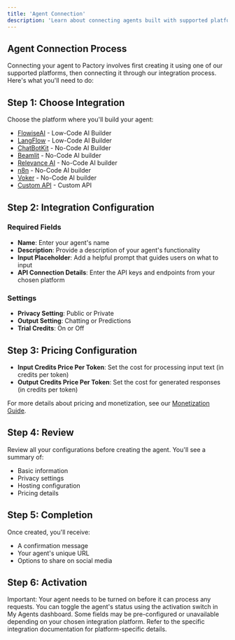 ```yaml
---
title: 'Agent Connection'
description: 'Learn about connecting agents built with supported platforms to Pactory'
---
```


## Agent Connection Process

Connecting your agent to Pactory involves first creating it using one of our supported platforms, then connecting it through our integration process. Here's what you'll need to do:

## Step 1: Choose Integration

Choose the platform where you'll build your agent:
- [FlowiseAI](/integrations/flowise) - Low-Code AI Builder
- [LangFlow](/integrations/langflow) - Low-Code AI Builder
- [ChatBotKit](/integrations/chatbotkit) - No-Code AI Builder
- [Beamlit](/integrations/beamlit) - No-Code AI builder
- [Relevance AI](/integrations/relevance) - No-Code AI builder
- [n8n](/integrations/n8n) - No-Code AI builder
- [Voker](/integrations/voker) - No-Code AI builder
- [Custom API](/integrations/custom-api) - Custom API

## Step 2: Integration Configuration

### Required Fields

- **Name**: Enter your agent's name
- **Description**: Provide a description of your agent's functionality
- **Input Placeholder**: Add a helpful prompt that guides users on what to input
- **API Connection Details**: Enter the API keys and endpoints from your chosen platform

### Settings

- **Privacy Setting**: Public or Private
- **Output Setting**: Chatting or Predictions
- **Trial Credits**: On or Off

## Step 3: Pricing Configuration

- **Input Credits Price Per Token**: Set the cost for processing input text (in credits per token)
- **Output Credits Price Per Token**: Set the cost for generated responses (in credits per token)

For more details about pricing and monetization, see our [Monetization Guide](/features/monetization).


## Step 4: Review

Review all your configurations before creating the agent. You'll see a summary of:
- Basic information
- Privacy settings
- Hosting configuration
- Pricing details

## Step 5: Completion

Once created, you'll receive:
- A confirmation message
- Your agent's unique URL
- Options to share on social media

## Step 6: Activation

<Note>
Important: Your agent needs to be turned on before it can process any requests. You can toggle the agent's status using the activation switch in My Agents dashboard.
</Note>

<Note>
Some fields may be pre-configured or unavailable depending on your chosen integration platform. Refer to the specific integration documentation for platform-specific details.
</Note> 